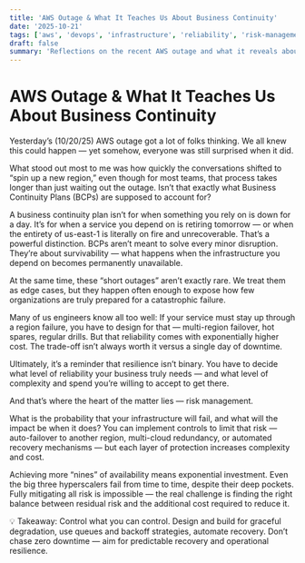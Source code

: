 ```yaml
---
title: 'AWS Outage & What It Teaches Us About Business Continuity'
date: '2025-10-21'
tags: ['aws', 'devops', 'infrastructure', 'reliability', 'risk-management']
draft: false
summary: 'Reflections on the recent AWS outage and what it reveals about business continuity planning, risk management, and finding the right balance between reliability and cost.'
---
```


# AWS Outage & What It Teaches Us About Business Continuity

Yesterday’s (10/20/25) AWS outage got a lot of folks thinking. We all knew this could happen — yet somehow, everyone was still surprised when it did.

What stood out most to me was how quickly the conversations shifted to “spin up a new region,” even though for most teams, that process takes longer than just waiting out the outage. Isn’t that exactly what Business Continuity Plans (BCPs) are supposed to account for?

A business continuity plan isn’t for when something you rely on is down for a day. It’s for when a service you depend on is retiring tomorrow — or when the entirety of us-east-1 is literally on fire and unrecoverable. That’s a powerful distinction. BCPs aren’t meant to solve every minor disruption. They’re about survivability — what happens when the infrastructure you depend on becomes permanently unavailable.

At the same time, these “short outages” aren’t exactly rare. We treat them as edge cases, but they happen often enough to expose how few organizations are truly prepared for a catastrophic failure.

Many of us engineers know all too well: If your service must stay up through a region failure, you have to design for that — multi-region failover, hot spares, regular drills. But that reliability comes with exponentially higher cost. The trade-off isn’t always worth it versus a single day of downtime.

Ultimately, it’s a reminder that resilience isn’t binary. You have to decide what level of reliability your business truly needs — and what level of complexity and spend you’re willing to accept to get there.

And that’s where the heart of the matter lies — risk management.

What is the probability that your infrastructure will fail, and what will the impact be when it does? You can implement controls to limit that risk — auto-failover to another region, multi-cloud redundancy, or automated recovery mechanisms — but each layer of protection increases complexity and cost.

Achieving more “nines” of availability means exponential investment. Even the big three hyperscalers fail from time to time, despite their deep pockets. Fully mitigating all risk is impossible — the real challenge is finding the right balance between residual risk and the additional cost required to reduce it.

💡 Takeaway: Control what you can control. Design and build for graceful degradation, use queues and backoff strategies, automate recovery. Don’t chase zero downtime — aim for predictable recovery and operational resilience.

